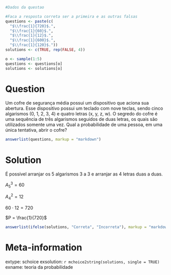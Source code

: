 ```r
#Dados da questao

#Faca a resposta correta ser a primeira e as outras falsas
questions <- paste(c(
  "$\\frac{1}{720}$.", 
  "$\\frac{1}{60}$.", 
  "$\\frac{1}{12}$.", 
  "$\\frac{1}{600}$.", 
  "$\\frac{1}{120}$."))
solutions <- c(TRUE, rep(FALSE, 4))

o <- sample(1:5)
questions <- questions[o]
solutions <- solutions[o]
```

Question
========
Um cofre de segurança média possui um dispositivo que aciona sua abertura. Esse dispositivo possui um teclado com nove teclas, sendo cinco algarismos (0, 1, 2, 3, 4) e quatro letras (x, y, z, w). O segredo do cofre é uma sequência de três algarismos seguidos de duas letras, os quais são utilizados somente uma vez. Qual a probabilidade de uma pessoa, em uma única tentativa, abrir o cofre? 

```r
answerlist(questions, markup = "markdown")
```

Solution
========
É possível arranjar os 5 algarismos 3 a 3 e arranjar as 4 letras duas a duas.

$A_5^3 = 60$

$A_4^2 = 12$

$60 \cdot 12 = 720$

$P = \frac{1}{720}$


```r
answerlist(ifelse(solutions, "Correta", "Incorreta"), markup = "markdown")
```

Meta-information
================
extype: schoice
exsolution: `r mchoice2string(solutions, single = TRUE)`
exname: teoria da probabilidade